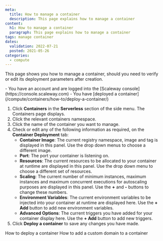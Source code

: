 ```yaml
---
meta:
  title: How to manage a container
  description: This page explains how to manage a container
content:
  h1: How to manage a container
  paragraph: This page explains how to manage a container
tags: manage container 
dates:
  validation: 2022-07-21
  posted: 2021-05-26
categories:
  - compute
---
```


This page shows you how to manage a container, should you need to verify or edit its deployment parameters after creation.

<Message type="requirement">
  - You have an account and are logged into the [Scaleway console](https://console.scaleway.com)
  - You have [deployed a container](/compute/containers/how-to/deploy-a-container/)
</Message>

1. Click **Containers** in the **Serverless** section of the side menu. The Containers page displays.
2. Click the relevant containers namespace. 
3. Click the name of the container you want to manage.
    <Lightbox src="scaleway-manage-container.webp" alt="" />
4. Check or edit any of the following information as required, on the **Container Deployment** tab:
    - **Container Image**: The current registry namespace, image and tag is displayed in this panel. Use the drop down menus to choose a different image.
    - **Port**: The port your container is listening on.
    - **Resources**: The current resources to be allocated to your container at runtime are displayed in this panel. Use the drop down menu to choose a different set of resources.
    - **Scaling**: The current number of minimum instances, maximum instances and maximum concurrent executions for autoscaling purposes are displayed in this panel. Use the **+** and **-** buttons to change these numbers.
    - **Environment Variables**: The current environment variables to be injected into your container at runtime are displayed here.  Use the **+ Add** button to add new environment variables.
    - **Advanced Options**: The current triggers you have added for your container display here. Use the **+ Add** button to add new triggers.
5. Click **Deploy a container** to save any changes you have made.

<Navigation title="See Also">
  <PreviousButton to="/compute/containers/how-to/deploy-a-container/">How to deploy a container</PreviousButton>
  <NextButton to="/compute/containers/how-to/add-a-custom-domain-to-a-container/">How to add a custom domain to a container</NextButton>
</Navigation>
